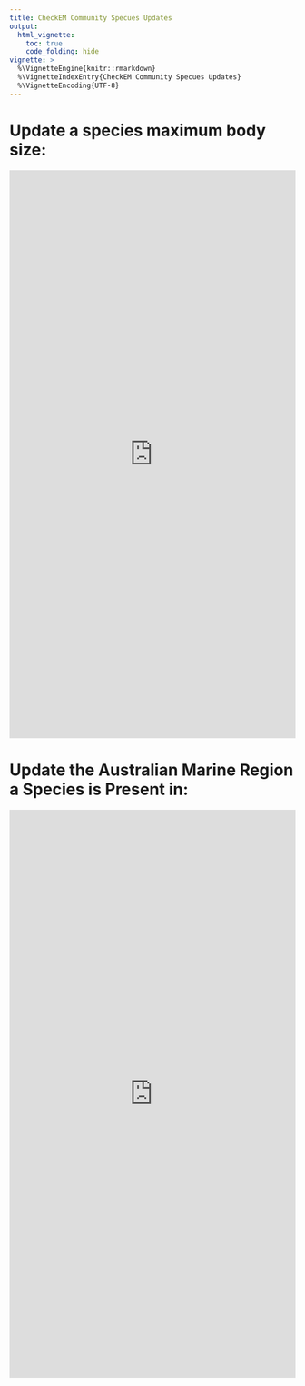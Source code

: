 ```yaml
---
title: CheckEM Community Specues Updates
output:
  html_vignette:
    toc: true
    code_folding: hide
vignette: >
  %\VignetteEngine{knitr::rmarkdown}
  %\VignetteIndexEntry{CheckEM Community Specues Updates}
  %\VignetteEncoding{UTF-8}
---
```


# Update a species maximum body size:
<iframe src="https://docs.google.com/forms/d/e/1FAIpQLSfDIxlLuxzdsXgWtdp6YI8s_LxpFLANnSHDnk9Io5USOyKGrQ/viewform?embedded=true" width="100%" height="1000" frameborder="0" marginheight="0" marginwidth="0">Loading…</iframe>

# Update the Australian Marine Region a Species is Present in:
<iframe src="https://docs.google.com/forms/d/e/1FAIpQLSfninZpKuf3iLCF922Ig0uoJ7m3963eXKDd9GbNG84_TKpaeA/viewform?embedded=true" width="100%" height="1000" frameborder="0" marginheight="0" marginwidth="0">Loading…</iframe>